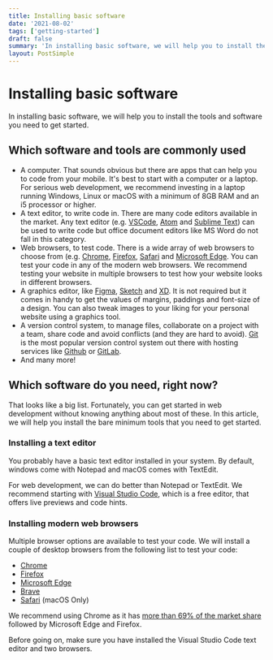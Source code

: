 ```yaml
---
title: Installing basic software
date: '2021-08-02'
tags: ['getting-started']
draft: false
summary: 'In installing basic software, we will help you to install the bare minimum softwares that you need to get started in the field of web development.'
layout: PostSimple
---
```


# Installing basic software
In installing basic software, we will help you to install the tools and software you need to get started.

## Which software and tools are commonly used

- A computer. That sounds obvious but there are apps that can help you to code from your mobile. It's best to start with a computer or a laptop. For serious web development, we recommend investing in a laptop running Windows, Linux or macOS with a minimum of 8GB RAM and an i5 processor or higher.
- A text editor, to write code in. There are many code editors available in the market. Any text editor (e.g. [VSCode](https://code.visualstudio.com/), [Atom](https://atom.io/) and [Sublime Text](https://www.sublimetext.com/)) can be used to write code but office document editors like MS Word do not fall in this category.
- Web browsers, to test code. There is a wide array of web browsers to choose from (e.g. [Chrome](https://www.google.com/chrome/), [Firefox](https://www.mozilla.org/en-US/firefox/new/), [Safari](https://www.apple.com/safari/) and [Microsoft Edge](https://www.microsoft.com/en-us/edge). You can test your code in any of the modern web browsers. We recommend testing your website in multiple browsers to test how your website looks in different browsers.
- A graphics editor, like [Figma](https://www.figma.com/), [Sketch](https://www.sketch.com/) and [XD](https://www.adobe.com/products/xd.html). It is not required but it comes in handy to get the values of margins, paddings and font-size of a design. You can also tweak images to your liking for your personal website using a graphics tool.
- A version control system, to manage files, collaborate on a project with a team, share code and avoid conflicts (and they are hard to avoid). [Git](https://git-scm.com/) is the most popular version control system out there with hosting services like [Github](https://github.com/) or [GitLab](https://about.gitlab.com/).
- And many more!

## Which software do you need, right now?

That looks like a big list. Fortunately, you can get started in web development without knowing anything about most of these. In this article, we will help you install the bare minimum tools that you need to get started.

### Installing a text editor

You probably have a basic text editor installed in your system. By default, windows come with Notepad and macOS comes with TextEdit.

For web development, we can do better than Notepad or TextEdit. We recommend starting with [Visual Studio Code](https://code.visualstudio.com/), which is a free editor, that offers live previews and code hints.

### Installing modern web browsers

Multiple browser options are available to test your code. We will install a couple of desktop browsers from the following list to test your code:

- [Chrome](https://www.google.com/chrome/)
- [Firefox](https://www.mozilla.org/en-US/firefox/new/)
- [Microsoft Edge](https://www.microsoft.com/en-us/edge)
- [Brave](https://brave.com/)
- [Safari](https://www.apple.com/safari/) (macOS Only)

We recommend using Chrome as it has [more than 69% of the market share](https://netmarketshare.com/browser-market-share.aspx?options=%7B%22filter%22%3A%7B%22%24and%22%3A%5B%7B%22deviceType%22%3A%7B%22%24in%22%3A%5B%22Desktop%2Flaptop%22%5D%7D%7D%5D%7D%2C%22dateLabel%22%3A%22Trend%22%2C%22attributes%22%3A%22share%22%2C%22group%22%3A%22browser%22%2C%22sort%22%3A%7B%22share%22%3A-1%7D%2C%22id%22%3A%22browsersDesktop%22%2C%22dateInterval%22%3A%22Monthly%22%2C%22dateStart%22%3A%222019-11%22%2C%22dateEnd%22%3A%222020-10%22%2C%22segments%22%3A%22-1000%22%7D) followed by Microsoft Edge and Firefox.

Before going on, make sure you have installed the Visual Studio Code text editor and two browsers.